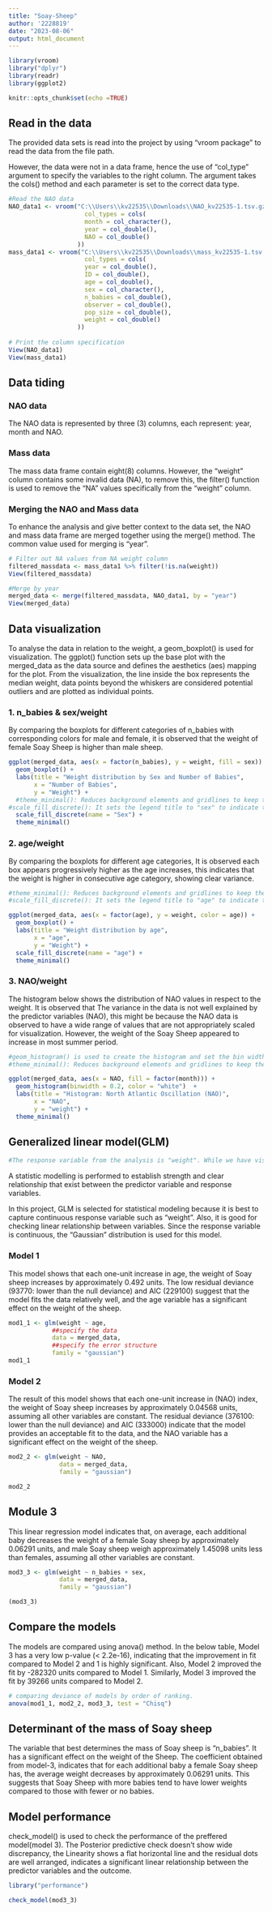 ```yaml
---
title: "Soay-Sheep"
author: '2228819'
date: "2023-08-06"
output: html_document
---
```



```r

library(vroom)
library("dplyr")
library(readr)
library(ggplot2)

knitr::opts_chunk$set(echo =TRUE)

```

## Read in the data

The provided data sets is read into the project by using "vroom package" to read the data from the file path.

However, the data were not in a data frame, hence the use of "col_type" argument to specify the variables to the right column. The argument takes the cols() method and each parameter is set to the correct data type.


```r
#Read the NAO data 
NAO_data1 <- vroom("C:\\Users\\kv22535\\Downloads\\NAO_kv22535-1.tsv.gz", delim = "\t", 
                     col_types = cols(
                     month = col_character(),
                     year = col_double(),
                     NAO = col_double()
                   ))
mass_data1 <- vroom("C:\\Users\\kv22535\\Downloads\\mass_kv22535-1.tsv.gz", delim = "\t", 
                     col_types = cols(
                     year = col_double(),
                     ID = col_double(),
                     age = col_double(),
                     sex = col_character(),
                     n_babies = col_double(),
                     observer = col_double(),
                     pop_size = col_double(),
                     weight = col_double()
                   ))
  
# Print the column specification
View(NAO_data1)
View(mass_data1)
```


## Data tiding 

### NAO data

The NAO data is represented by three (3) columns, each represent: year, month and NAO. 

### Mass data

The mass data frame contain eight(8) columns. However, the "weight" column contains some invalid data (NA), to remove this, the filter() function is used to remove the "NA" values specifically from the "weight" column.

### Merging the NAO and Mass data

To enhance the analysis and give better context to the data set, the NAO and mass data frame are merged together using the merge() method. The common value used for merging is "year".

```r


# Filter out NA values from NA weight column
filtered_massdata <- mass_data1 %>% filter(!is.na(weight))
View(filtered_massdata)

#Merge by year
merged_data <- merge(filtered_massdata, NAO_data1, by = "year")
View(merged_data)

```

## Data visualization

To analyse the data in relation to the weight, a geom_boxplot() is used for visualization. The ggplot() function sets up the base plot with the merged_data as the data source and defines the aesthetics (aes) mapping for the plot. From the visualization, the line inside the box represents the median weight, data points beyond the whiskers are considered potential outliers and are plotted as individual points.


### 1. n_babies & sex/weight

By comparing the boxplots for different categories of n_babies with corresponding colors for male and female, it is observed that the weight of female Soay Sheep is higher than male sheep.
 
```r

ggplot(merged_data, aes(x = factor(n_babies), y = weight, fill = sex)) +
  geom_boxplot() +
  labs(title = "Weight distribution by Sex and Number of Babies",
       x = "Number of Babies",
       y = "Weight") +
  #theme_minimal(): Reduces background elements and gridlines to keep the focus on the data.
#scale_fill_discrete(): It sets the legend title to "sex" to indicate that the colors in the plot represent different sex(male , female)).
  scale_fill_discrete(name = "Sex") +
  theme_minimal()


```


### 2. age/weight 

By comparing the boxplots for different age categories, It is observed each box appears progressively higher as the age increases, this indicates that the weight is higher in consecutive age category, showing clear variance. 

```r

#theme_minimal(): Reduces background elements and gridlines to keep the focus on the data.
#scale_fill_discrete(): It sets the legend title to "age" to indicate that the colors in the plot represent different age grade).

ggplot(merged_data, aes(x = factor(age), y = weight, color = age)) +
  geom_boxplot() +
  labs(title = "Weight distribution by age",
       x = "age",
       y = "Weight") +
  scale_fill_discrete(name = "age") +
  theme_minimal()

```

### 3. NAO/weight 

The histogram below shows the distribution of NAO values in respect to the weight. It is observed that The variance in the data is not well explained by the predictor variables (NAO), this might be because the NAO data is observed to have a wide range of values that are not appropriately scaled for visualization. However, the weight of the Soay Sheep appeared to increase in most summer period. 

```r

#geom_histogram() is used to create the histogram and set the bin width to 0.2 to control the width of the bins. 
#theme_minimal(): Reduces background elements and gridlines to keep the focus on the data.

ggplot(merged_data, aes(x = NAO, fill = factor(month))) +
  geom_histogram(binwidth = 0.2, color = "white")  +
  labs(title = "Histogram: North Atlantic Oscillation (NAO)",
       x = "NAO",
       y = "weight") +
  theme_minimal()
```


## Generalized linear model(GLM)

```r

#The response variable from the analysis is "weight". While we have visualized "NAO", "Sex", "n_babies" and "age" as a predictor variable.

```


A statistic modelling is performed to establish strength and clear relationship that exist between the predictor variable and response variables. 

In this project, GLM is selected for statistical modeling because it is best to capture continuous response variable such as "weight". Also, it is good for checking linear relationship between variables. Since the response variable is continuous, the "Gaussian" distribution is used for this model. 


### Model 1 

This model shows that each one-unit increase in age, the weight of Soay sheep increases by approximately 0.492 units. The low residual deviance (93770: lower than the null deviance) and AIC (229100) suggest that the model fits the data relatively well, and the age variable has a significant effect on the weight of the sheep.

```r

mod1_1 <- glm(weight ~ age,
            ##specify the data
            data = merged_data,
            ##specify the error structure
            family = "gaussian")
mod1_1

```


### Model 2

The result of this model shows that each one-unit increase in (NAO) index, the weight of Soay sheep increases by approximately 0.04568 units, assuming all other variables are constant. The residual deviance (376100: lower than the null deviance) and AIC (333000) indicate that the model provides an acceptable fit to the data, and the NAO variable has a significant effect on the weight of the sheep.

```r

mod2_2 <- glm(weight ~ NAO,
              data = merged_data,
              family = "gaussian")

mod2_2

```


## Module 3

This linear regression model indicates that, on average, each additional baby decreases the weight of a female Soay sheep by approximately 0.06291 units, and male Soay sheep weigh approximately 1.45098 units less than females, assuming all other variables are constant.

```r


mod3_3 <- glm(weight ~ n_babies + sex,
              data = merged_data,
              family = "gaussian")

(mod3_3)
```


## Compare the models

The models are compared using anova() method. In the below table, Model 3 has a very low p-value (< 2.2e-16), indicating that the improvement in fit compared to Model 2 and 1 is highly significant. Also, Model 2 improved the fit by -282320 units compared to Model 1. Similarly, Model 3 improved the fit by 39266 units compared to Model 2.

```r

# comparing deviance of models by order of ranking.
anova(mod1_1, mod2_2, mod3_3, test = "Chisq")

```


## Determinant of the mass of Soay sheep

The variable that best determines the mass of Soay sheep is "n_babies". It has a significant effect on the weight of the Sheep. The coefficient obtained from model-3, indicates that for each additional baby a female Soay sheep has, the average weight decreases by approximately 0.06291 units. This suggests that Soay Sheep with more babies tend to have lower weights compared to those with fewer or no babies.



## Model performance

check_model() is used to check the performance of the preffered model(model 3). The Posterior predictive check doesn't show wide discrepancy, the Linearity shows a flat horizontal line and the residual dots are well arranged, indicates a significant linear relationship between the predictor variables and the outcome.

```r

library("performance")

check_model(mod3_3)


```

